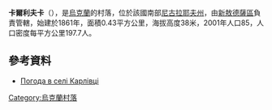 {{coord|47|30|17|N|32|7|16|E|scale:100000|display=title}}

'''卡爾利夫卡'''（{{lang-uk|Карлівка}}），是[[烏克蘭|烏克蘭]]的村落，位於該國南部[[尼古拉耶夫州|尼古拉耶夫州]]，由[[新敖德薩區|新敖德薩區]]負責管轄，始建於1861年，面積0.43平方公里，海拔高度38米，2001年人口85，人口密度每平方公里197.7人。

==參考資料==
*[http://weather.in.ua/ua/nikolaevskaja/10177 Погода в селі Карлівці]{{Wayback|url=http://weather.in.ua/ua/nikolaevskaja/10177 |date=20160606233110 }}

{{Ukraine-geo-stub}}
[[Category:烏克蘭村落|Category:烏克蘭村落]]